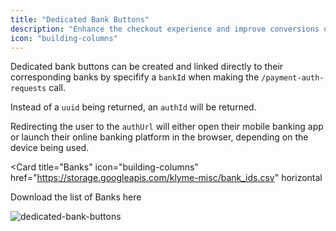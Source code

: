 ```yaml
---
title: "Dedicated Bank Buttons"
description: "Enhance the checkout experience and improve conversions using dedicated banks buttons"
icon: "building-columns"
---
```


Dedicated bank buttons can be created and linked directly to their corresponding banks by 
specifify a `bankId` when making the `/payment-auth-requests` call.

Instead of a `uuid` being returned, an `authId` will be returned.

Redirecting the user to the `authUrl` will either open their mobile banking app or launch their online banking platform in the browser,
depending on the device being used.

<Card
  title="Banks"
  icon="building-columns"
  href="https://storage.googleapis.com/klyme-misc/bank_ids.csv"
  horizontal
>
  Download the list of Banks here
</Card>

![dedicated-bank-buttons](https://storage.googleapis.com/klyme-misc/klyme-dedicated-bank-buttons.png)

